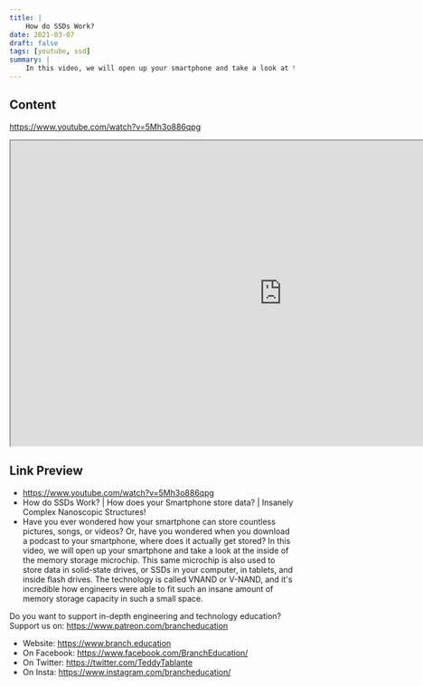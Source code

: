 ```yaml
---
title: |
    How do SSDs Work?
date: 2021-03-07
draft: false
tags: [youtube, ssd]
summary: |
    In this video, we will open up your smartphone and take a look at the inside of the memory storage microchip. This same microchip is also used to store data in solid-state drives, or SSDs in your computer, in tablets, and inside flash drives. The technology is called VNAND or V-NAND, and it's incredible how engineers were able to fit such an insane amount of memory storage capacity in such a small space
---
```


## Content

https://www.youtube.com/watch?v=5Mh3o886qpg


<iframe
    width="960"
    height="540"
    src="https://www.youtube.com/embed/5Mh3o886qpg"
    title="How do SSDs Work? | How does your Smartphone store data? |  Insanely Complex Nanoscopic Structures!"
    allow="accelerometer; autoplay; clipboard-write; encrypted-media; gyroscope; picture-in-picture; web-share"
    allowFullscreen
    >
</iframe>

## Link Preview

- https://www.youtube.com/watch?v=5Mh3o886qpg
- How do SSDs Work? | How does your Smartphone store data? |  Insanely Complex Nanoscopic Structures!
- Have you ever wondered how your smartphone can store countless pictures, songs, or videos?  Or, have you wondered when you download a podcast to your smartphone, where does it actually get stored?  In this video, we will open up your smartphone and take a look at the inside of the memory storage microchip.  This same microchip is also used to store data in solid-state drives, or SSDs in your computer, in tablets, and inside flash drives.  The technology is called VNAND or V-NAND, and it's incredible how engineers were able to fit such an insane amount of memory storage capacity in such a small space.

Do you want to support in-depth engineering and technology education? Support us on: https://www.patreon.com/brancheducation 

- Website: https://www.branch.education
- On Facebook: https://www.facebook.com/BranchEducation/
- On Twitter: https://twitter.com/TeddyTablante
- On Insta: https://www.instagram.com/brancheducation/

